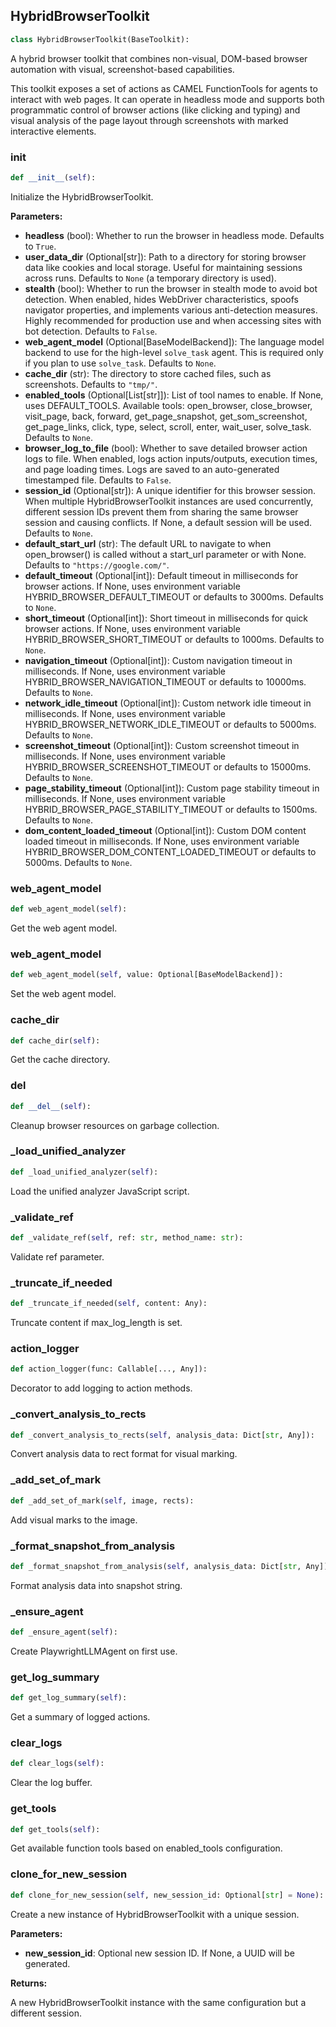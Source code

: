 <a id="camel.toolkits.hybrid_browser_toolkit_py.hybrid_browser_toolkit"></a>

<a id="camel.toolkits.hybrid_browser_toolkit_py.hybrid_browser_toolkit.HybridBrowserToolkit"></a>

## HybridBrowserToolkit

```python
class HybridBrowserToolkit(BaseToolkit):
```

A hybrid browser toolkit that combines non-visual, DOM-based browser
automation with visual, screenshot-based capabilities.

This toolkit exposes a set of actions as CAMEL FunctionTools for agents
to interact with web pages. It can operate in headless mode and supports
both programmatic control of browser actions (like clicking and typing)
and visual analysis of the page layout through screenshots with marked
interactive elements.

<a id="camel.toolkits.hybrid_browser_toolkit_py.hybrid_browser_toolkit.HybridBrowserToolkit.__init__"></a>

### __init__

```python
def __init__(self):
```

Initialize the HybridBrowserToolkit.

**Parameters:**

- **headless** (bool): Whether to run the browser in headless mode. Defaults to `True`.
- **user_data_dir** (Optional[str]): Path to a directory for storing browser data like cookies and local storage. Useful for maintaining sessions across runs. Defaults to `None` (a temporary directory is used).
- **stealth** (bool): Whether to run the browser in stealth mode to avoid bot detection. When enabled, hides WebDriver characteristics, spoofs navigator properties, and implements various anti-detection measures. Highly recommended for production use and when accessing sites with bot detection. Defaults to `False`.
- **web_agent_model** (Optional[BaseModelBackend]): The language model backend to use for the high-level `solve_task` agent. This is required only if you plan to use `solve_task`. Defaults to `None`.
- **cache_dir** (str): The directory to store cached files, such as screenshots. Defaults to `"tmp/"`.
- **enabled_tools** (Optional[List[str]]): List of tool names to enable. If None, uses DEFAULT_TOOLS. Available tools: open_browser, close_browser, visit_page, back, forward, get_page_snapshot, get_som_screenshot, get_page_links, click, type, select, scroll, enter, wait_user, solve_task. Defaults to `None`.
- **browser_log_to_file** (bool): Whether to save detailed browser action logs to file. When enabled, logs action inputs/outputs, execution times, and page loading times. Logs are saved to an auto-generated timestamped file. Defaults to `False`.
- **session_id** (Optional[str]): A unique identifier for this browser session. When multiple HybridBrowserToolkit instances are used concurrently, different session IDs prevent them from sharing the same browser session and causing conflicts. If None, a default session will be used. Defaults to `None`.
- **default_start_url** (str): The default URL to navigate to when open_browser() is called without a start_url parameter or with None. Defaults to `"https://google.com/"`.
- **default_timeout** (Optional[int]): Default timeout in milliseconds for browser actions. If None, uses environment variable HYBRID_BROWSER_DEFAULT_TIMEOUT or defaults to 3000ms. Defaults to `None`.
- **short_timeout** (Optional[int]): Short timeout in milliseconds for quick browser actions. If None, uses environment variable HYBRID_BROWSER_SHORT_TIMEOUT or defaults to 1000ms. Defaults to `None`.
- **navigation_timeout** (Optional[int]): Custom navigation timeout in milliseconds. If None, uses environment variable HYBRID_BROWSER_NAVIGATION_TIMEOUT or defaults to 10000ms. Defaults to `None`.
- **network_idle_timeout** (Optional[int]): Custom network idle timeout in milliseconds. If None, uses environment variable HYBRID_BROWSER_NETWORK_IDLE_TIMEOUT or defaults to 5000ms. Defaults to `None`.
- **screenshot_timeout** (Optional[int]): Custom screenshot timeout in milliseconds. If None, uses environment variable HYBRID_BROWSER_SCREENSHOT_TIMEOUT or defaults to 15000ms. Defaults to `None`.
- **page_stability_timeout** (Optional[int]): Custom page stability timeout in milliseconds. If None, uses environment variable HYBRID_BROWSER_PAGE_STABILITY_TIMEOUT or defaults to 1500ms. Defaults to `None`.
- **dom_content_loaded_timeout** (Optional[int]): Custom DOM content loaded timeout in milliseconds. If None, uses environment variable HYBRID_BROWSER_DOM_CONTENT_LOADED_TIMEOUT or defaults to 5000ms. Defaults to `None`.

<a id="camel.toolkits.hybrid_browser_toolkit_py.hybrid_browser_toolkit.HybridBrowserToolkit.web_agent_model"></a>

### web_agent_model

```python
def web_agent_model(self):
```

Get the web agent model.

<a id="camel.toolkits.hybrid_browser_toolkit_py.hybrid_browser_toolkit.HybridBrowserToolkit.web_agent_model"></a>

### web_agent_model

```python
def web_agent_model(self, value: Optional[BaseModelBackend]):
```

Set the web agent model.

<a id="camel.toolkits.hybrid_browser_toolkit_py.hybrid_browser_toolkit.HybridBrowserToolkit.cache_dir"></a>

### cache_dir

```python
def cache_dir(self):
```

Get the cache directory.

<a id="camel.toolkits.hybrid_browser_toolkit_py.hybrid_browser_toolkit.HybridBrowserToolkit.__del__"></a>

### __del__

```python
def __del__(self):
```

Cleanup browser resources on garbage collection.

<a id="camel.toolkits.hybrid_browser_toolkit_py.hybrid_browser_toolkit.HybridBrowserToolkit._load_unified_analyzer"></a>

### _load_unified_analyzer

```python
def _load_unified_analyzer(self):
```

Load the unified analyzer JavaScript script.

<a id="camel.toolkits.hybrid_browser_toolkit_py.hybrid_browser_toolkit.HybridBrowserToolkit._validate_ref"></a>

### _validate_ref

```python
def _validate_ref(self, ref: str, method_name: str):
```

Validate ref parameter.

<a id="camel.toolkits.hybrid_browser_toolkit_py.hybrid_browser_toolkit.HybridBrowserToolkit._truncate_if_needed"></a>

### _truncate_if_needed

```python
def _truncate_if_needed(self, content: Any):
```

Truncate content if max_log_length is set.

<a id="camel.toolkits.hybrid_browser_toolkit_py.hybrid_browser_toolkit.HybridBrowserToolkit.action_logger"></a>

### action_logger

```python
def action_logger(func: Callable[..., Any]):
```

Decorator to add logging to action methods.

<a id="camel.toolkits.hybrid_browser_toolkit_py.hybrid_browser_toolkit.HybridBrowserToolkit._convert_analysis_to_rects"></a>

### _convert_analysis_to_rects

```python
def _convert_analysis_to_rects(self, analysis_data: Dict[str, Any]):
```

Convert analysis data to rect format for visual marking.

<a id="camel.toolkits.hybrid_browser_toolkit_py.hybrid_browser_toolkit.HybridBrowserToolkit._add_set_of_mark"></a>

### _add_set_of_mark

```python
def _add_set_of_mark(self, image, rects):
```

Add visual marks to the image.

<a id="camel.toolkits.hybrid_browser_toolkit_py.hybrid_browser_toolkit.HybridBrowserToolkit._format_snapshot_from_analysis"></a>

### _format_snapshot_from_analysis

```python
def _format_snapshot_from_analysis(self, analysis_data: Dict[str, Any]):
```

Format analysis data into snapshot string.

<a id="camel.toolkits.hybrid_browser_toolkit_py.hybrid_browser_toolkit.HybridBrowserToolkit._ensure_agent"></a>

### _ensure_agent

```python
def _ensure_agent(self):
```

Create PlaywrightLLMAgent on first use.

<a id="camel.toolkits.hybrid_browser_toolkit_py.hybrid_browser_toolkit.HybridBrowserToolkit.get_log_summary"></a>

### get_log_summary

```python
def get_log_summary(self):
```

Get a summary of logged actions.

<a id="camel.toolkits.hybrid_browser_toolkit_py.hybrid_browser_toolkit.HybridBrowserToolkit.clear_logs"></a>

### clear_logs

```python
def clear_logs(self):
```

Clear the log buffer.

<a id="camel.toolkits.hybrid_browser_toolkit_py.hybrid_browser_toolkit.HybridBrowserToolkit.get_tools"></a>

### get_tools

```python
def get_tools(self):
```

Get available function tools
based on enabled_tools configuration.

<a id="camel.toolkits.hybrid_browser_toolkit_py.hybrid_browser_toolkit.HybridBrowserToolkit.clone_for_new_session"></a>

### clone_for_new_session

```python
def clone_for_new_session(self, new_session_id: Optional[str] = None):
```

Create a new instance of HybridBrowserToolkit with a unique
session.

**Parameters:**

- **new_session_id**: Optional new session ID. If None, a UUID will be generated.

**Returns:**

  A new HybridBrowserToolkit instance with the same configuration
but a different session.
